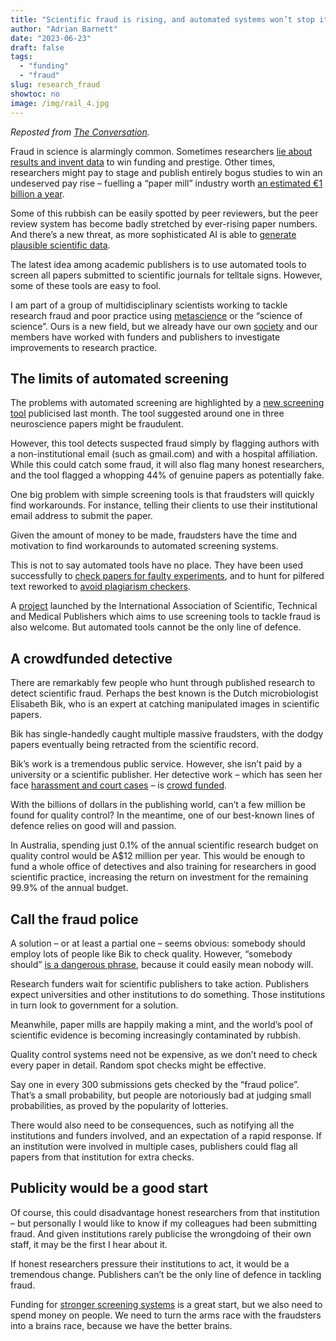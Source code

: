 ```yaml
---
title: "Scientific fraud is rising, and automated systems won’t stop it. We need research detectives"
author: "Adrian Barnett"
date: "2023-06-23"
draft: false
tags:
  - "funding"
  - "fraud"
slug: research_fraud
showtoc: no
image: /img/rail_4.jpg
---
```


_Reposted from [The Conversation](https://theconversation.com/scientific-fraud-is-rising-and-automated-systems-wont-stop-it-we-need-research-detectives-206235)._

Fraud in science is alarmingly common. Sometimes researchers [lie about results and invent data](https://retractionwatch.com/2016/03/31/neuroscientist-pleads-guilty-to-fraud-gets-two-year-suspended-sentence/) to win funding and prestige. Other times, researchers might pay to stage and publish entirely bogus studies to win an undeserved pay rise – fuelling a “paper mill” industry worth [an estimated €1 billion a year](https://ioppublishing.org/news/increasing-confidence-and-trust-in-research/).

Some of this rubbish can be easily spotted by peer reviewers, but the peer review system has become badly stretched by ever-rising paper numbers. And there’s a new threat, as more sophisticated AI is able to [generate plausible scientific data](https://www.nature.com/articles/d41586-023-01780-w). 

The latest idea among academic publishers is to use automated tools to screen all papers submitted to scientific journals for telltale signs. However, some of these tools are easy to fool.

I am part of a group of multidisciplinary scientists working to tackle research fraud and poor practice using [metascience](https://en.wikipedia.org/wiki/Metascience) or the “science of science”. Ours is a new field, but we already have our own [society](https://aimos.community/) and our members have worked with funders and publishers to investigate improvements to research practice.

## The limits of automated screening

The problems with automated screening are highlighted by a [new screening tool](https://www.science.org/content/article/fake-scientific-papers-are-alarmingly-common) publicised last month. The tool suggested around one in three neuroscience papers might be fraudulent. 

However, this tool detects suspected fraud simply by flagging authors with a non-institutional email (such as gmail.com) and with a hospital affiliation. While this could catch some fraud, it will also flag many honest researchers, and the tool flagged a whopping 44% of genuine papers as potentially fake. 

One big problem with simple screening tools is that fraudsters will quickly find workarounds. For instance, telling their clients to use their institutional email address to submit the paper. 

Given the amount of money to be made, fraudsters have the time and motivation to find workarounds to automated screening systems.

This is not to say automated tools have no place. They have been used successfully to [check papers for faulty experiments](https://retractionwatch.com/2017/01/19/turned-cancer-researcher-literature-watchdog/), and to hunt for pilfered text reworked to [avoid plagiarism checkers](https://retractionwatch.com/2021/07/19/tortured-phrases-lost-in-translation-sleuths-find-even-more-problems-at-journal-that-just-flagged-400-papers/).

A [project](https://www.stm-assoc.org/stm-integrity-hub/) launched by the International Association of Scientific, Technical and Medical Publishers which aims to use screening tools to tackle fraud is also welcome. But automated tools cannot be the only line of defence. 

## A crowdfunded detective

There are remarkably few people who hunt through published research to detect scientific fraud. Perhaps the best known is the Dutch microbiologist Elisabeth Bik, who is an expert at catching manipulated images in scientific papers.

Bik has single-handedly caught multiple massive fraudsters, with the dodgy papers eventually being retracted from the scientific record. 

Bik’s work is a tremendous public service. However, she isn’t paid by a university or a scientific publisher. Her detective work – which has seen her face [harassment and court cases](https://www.theguardian.com/science/2021/may/22/world-expert-in-scientific-misconduct-faces-legal-action-for-challenging-integrity-of-hydroxychloroquine-study) – is [crowd funded](https://www.bbc.co.uk/programmes/m001lqvg).

With the billions of dollars in the publishing world, can’t a few million be found for quality control? In the meantime, one of our best-known lines of defence relies on good will and passion.

In Australia, spending just 0.1% of the annual scientific research budget on quality control would be A$12 million per year. This would be enough to fund a whole office of detectives and also training for researchers in good scientific practice, increasing the return on investment for the remaining 99.9% of the annual budget. 

## Call the fraud police

A solution – or at least a partial one – seems obvious: somebody should employ lots of people like Bik to check quality. However, “somebody should” [is a dangerous phrase](https://twitter.com/jamesheathers/status/1485980092367052804), because it could easily mean nobody will.

Research funders wait for scientific publishers to take action. Publishers expect universities and other institutions to do something. Those institutions in turn look to government for a solution.

Meanwhile, paper mills are happily making a mint, and the world’s pool of scientific evidence is becoming increasingly contaminated by rubbish.

Quality control systems need not be expensive, as we don’t need to check every paper in detail. Random spot checks might be effective. 

Say one in every 300 submissions gets checked by the “fraud police”. That’s a small probability, but people are notoriously bad at judging small probabilities, as proved by the popularity of lotteries.

There would also need to be consequences, such as notifying all the institutions and funders involved, and an expectation of a rapid response. If an institution were involved in multiple cases, publishers could flag all papers from that institution for extra checks. 

## Publicity would be a good start

Of course, this could disadvantage honest researchers from that institution – but personally I would like to know if my colleagues had been submitting fraud. And given institutions rarely publicise the wrongdoing of their own staff, it may be the first I hear about it. 

If honest researchers pressure their institutions to act, it would be a tremendous change. Publishers can’t be the only line of defence in tackling fraud. 

Funding for [stronger screening systems](https://bmcresnotes.biomedcentral.com/articles/10.1186/s13104-022-06080-6) is a great start, but we also need to spend money on people. We need to turn the arms race with the fraudsters into a brains race, because we have the better brains.

<!-- Below is The Conversation's page counter tag. Please DO NOT REMOVE. -->
<img src="https://counter.theconversation.com/content/206235/count.gif?distributor=republish-lightbox-basic" alt="The Conversation" width="1" height="1" style="border: none !important; box-shadow: none !important; margin: 0 !important; max-height: 1px !important; max-width: 1px !important; min-height: 1px !important; min-width: 1px !important; opacity: 0 !important; outline: none !important; padding: 0 !important" referrerpolicy="no-referrer-when-downgrade" />
<!-- End of code. If you don't see any code above, please get new code from the Advanced tab after you click the republish button. The page counter does not collect any personal data. More info: https://theconversation.com/republishing-guidelines -->
 